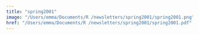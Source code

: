 ```yaml
---
title: "spring2001"
image: "/Users/emma/Documents/R /newsletters/spring2001/spring2001.png"
href: "/Users/emma/Documents/R /newsletters/spring2001/spring2001.pdf"
---
```


